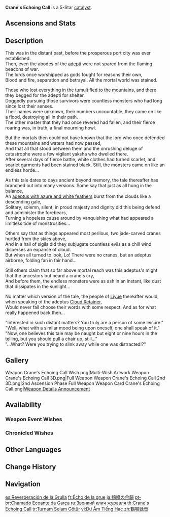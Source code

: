 {{Weapon Infobox
|id             = 14515
|image          = <gallery>
Weapon Crane's Echoing Call.png|Base
Weapon Crane's Echoing Call 2nd.png|2nd Ascension
</gallery>
|type           = Catalyst
|quality        = 5
|base_atk       = 49
|2nd_stat_type  = ATK
|2nd_stat       = 3.6%
|series         = 
|releaseDate    = 2024-01-31
|obtain         = Weapon Event Wishes
|passive        = Cloudfall Axiom
|effect         = After the equipping character hits an opponent with a [[Plunging Attack]], all nearby party members' Plunging Attacks will deal (var1)% increased DMG for 20s. When nearby party members hit opponents with Plunging Attacks, they will restore (var2) [[Energy]] to the equipping character. Energy can restored this way every 0.7s. This energy regain effect can be triggered even if the equipping character is not on the field.
|eff_rank1_var1 = 28
|eff_rank2_var1 = 41
|eff_rank3_var1 = 54
|eff_rank4_var1 = 67
|eff_rank5_var1 = 80
|eff_rank1_var2 = 2.5
|eff_rank2_var2 = 2.75
|eff_rank3_var2 = 3
|eff_rank4_var2 = 3.25
|eff_rank5_var2 = 3.5
|eff_att1       = Plunging Attack DMG Bonus
|eff_att2       = Energy
|eff_att3       = 
|eff_att4       = 
|scale_att1     = 
}}
{{Description|A fan carved from pure jade, around which swirls an ancient aura of adeptal energy.}}
'''Crane's Echoing Call''' is a 5-Star [[catalyst]].

==Ascensions and Stats==
{{Weapon Ascensions and Stats
|ascendMat1 = Mist Veiled Lead Elixir
|ascendMat2 = Mist Veiled Mercury Elixir
|ascendMat3 = Mist Veiled Gold Elixir
|ascendMat4 = Mist Veiled Primo Elixir
|bossMat1   = Feathery Fin
|bossMat2   = Lunar Fin
|bossMat3   = Chasmlight Fin
|commonMat1 = Divining Scroll
|commonMat2 = Sealed Scroll
|commonMat3 = Forbidden Curse Scroll
}}

==Description==
This was in the distant past, before the prosperous port city was ever established.<br>
Then, even the abodes of the [[Adeptus|adepti]] were not spared from the flaming beacons of war.<br>
The lords once worshipped as gods fought for reasons their own,<br>
Blood and fire, separation and betrayal. All the mortal world was stained.

Those who lost everything in the tumult fled to the mountains, and there they begged for the adepti for shelter.<br>
Doggedly pursuing those survivors were countless monsters who had long since lost their senses.<br>
Their names were unknown, their numbers uncountable, they came on like a flood, destroying all in their path.<br>
The other master that they had once revered had fallen, and their fierce roaring was, in truth, a final mourning howl.

But the mortals then could not have known that the lord who once defended these mountains and waters had now passed,<br>
And that all that stood between them and the onrushing deluge of catastrophe were a few vigilant yaksha who dwelled there.<br>
After several days of fierce battle, white clothes had turned scarlet, and scarlet garments had been stained black. Still, the monsters came on like an endless horde...

As this tale dates to days ancient beyond memory, the tale thereafter has branched out into many versions. Some say that just as all hung in the balance,<br>
An [[Cloud Retainer|adeptus with azure and white feathers]] burst from the clouds like a descending gale,<br>
Solitary, solemn, silent, in proud majesty and dignity did this being defend and administer the forebears,<br>
Turning a hopeless cause around by vanquishing what had appeared a limitless tide of monstrosities...

Others say that as things appeared most perilous, two jade-carved cranes hurtled from the skies above,<br>
And in a hail of sigils did they subjugate countless evils as a chill wind disperses an expanse of cloud.<br>
But when all turned to look, Lo! There were no cranes, but an adeptus airborne, folding fan in fair hand...

Still others claim that so far above mortal reach was this adeptus's might that the ancestors but heard a crane's cry,<br>
And before them, the endless monsters were as ash in an instant, like dust that dissipates in the sunlight...

No matter which version of the tale, the people of [[Liyue]] thereafter would, when speaking of the adeptus [[Cloud Retainer]],<br>
Would never fail choose their words with some respect. And as for what really happened back then...

"Interested in such distant matters? You truly are a person of some leisure."<br>
"Well, what with a similar mood being upon oneself, one shall speak of it."<br>
"Now, one believes this tale may be naught but eight or nine hours in the telling, but you should pull a chair up, still..."<br>
"...What? Were you trying to slink away while one was distracted!?"

==Gallery==
<gallery>
Weapon Crane's Echoing Call Wish.png|Multi-Wish Artwork
Weapon Crane's Echoing Call 3D.png|Full Weapon
Weapon Crane's Echoing Call 2nd 3D.png|2nd Ascension Phase Full Weapon
Weapon Card Crane's Echoing Call.png|[https://twitter.com/GenshinImpact/status/1751092671202857161 Weapon Details Announcement]
</gallery>

==Availability==
===Weapon Event Wishes===
{{Featured}}

===Chronicled Wishes===
{{Featured|chronicled=1}}

==Other Languages==
{{Other Languages
|1_en     = Crane's Echoing Call
|1_zhs    = 鹤鸣余音
|1_zhs_rm = Hèmíng Yúyīn
|1_zht    = 鶴鳴餘音
|1_zht_rm = Hèmíng Yúyīn
|1_zh_tl  = The Lingering Sound of the Crane's Call
|1_ja     = 鶴鳴の余韻
|1_ja_rm  = Kakumei no Yoin
|1_ja_tl  = 
|1_ko     = 학의 여음
|1_ko_tl  = 
|1_es     = Reverberación de la Grulla
|1_es_tl  = The Crane's Reverberation
|1_fr     = Écho de la grue
|1_fr_tl  = The Crane's Echo
|1_ru     = Звонкий клич журавля
|1_ru_tl  = Crane's Ringing Call
|1_th     = Crane's Echoing Call
|1_vi     = Dư Âm Tiếng Hạc
|1_vi_tl  = Crane's Echoing Call
|1_de     = Widerhallender Ruf des Kranichs
|1_de_tl  = Crane's Echoing Call
|1_id     = Crane's Echoing Call
|1_pt     = Chamado Ecoante da Garça
|1_pt_tl  = 
|1_tr     = Turnam Selam Götür
|1_tr_tl  = 
|1_it     = Canto della gru echeggiante
|1_it_tl  = Echoing Crane Song
|2_en     = Cloudfall Axiom
|2_zhs    = 云笈降真要诀
|2_zhs_rm = Yúnjí Jiàngzhēn Yàojué
|2_zht    = 雲笈降真要訣
|2_zht_rm = Yúnjí Jiàngzhēn Yàojué
|2_zh_tl  = Descent of the Perfected One's Cloud-Satchel Secrets
|2_zh_note = {{zh|雲笈|yunji}} is taken from {{w|Yunji Qiqian}}, an anthology of medieval Taoist texts. The term is a poetic allegory for a bagful of Taoist writings. <br>
{{zh|降真|jiangzhen}} is a Taoist term referring to "descent of the {{w|Zhenren|Perfected Ones}}", whom are synonymous with the [[Adepti]] in Genshin.
|2_ja     = 雲笈降仙の奥義
|2_ja_rm  = Unkyuu Kousen no Ougi{{Assumed}}
|2_ja_tl  = Descent of the Perfected One's Cloud-Satchel Secrets{{Sino|jp}}
|2_ko     = 운급 강림 비법
|2_ko_rm  = 
|2_ko_tl  = 
|2_es     = Precepto de las nubes
|2_es_tl  = Precept of the Clouds
|2_fr     = Précepte des nuages
|2_fr_tl  = Precept of the Clouds
|2_ru     = Секрет облачных канонов
|2_ru_tl  = Cloud Canons' Secret
|2_th     = Cloudfall Axiom
|2_vi     = {{tt|Vân Cấp Hàng Chân Yếu Quyết|雲笈降真要訣}}
|2_vi_tl  = <!--{{Sino|vi}}-->
|2_de     = Wolkensturz-Axiom
|2_de_tl  = Cloudfall Axiom
|2_id     = Cloudfall Axiom
|2_pt     = Axioma da Queda da Nuvem
|2_pt_tl  = 
|2_tr     = Bulutların Çöküşü
|2_tr_tl  = 
|2_it     = Precipitazione assiomatica
|2_it_tl  = Axiomatic Precipitation
}}

==Change History==
{{Change History|4.4}}

==Navigation==
<!--{{Weapons by Series Navbox|}}-->
{{Weapon Navbox|Catalysts}}

[[es:Reverberación de la Grulla]]
[[fr:Écho de la grue]]
[[ja:鶴鳴の余韻]]
[[pt-br:Chamado Ecoante da Garça]]
[[ru:Звонкий клич журавля]]
[[th:Crane's Echoing Call]]
[[tr:Turnam Selam Götür]]
[[vi:Dư Âm Tiếng Hạc]]
[[zh:鶴鳴餘音]]